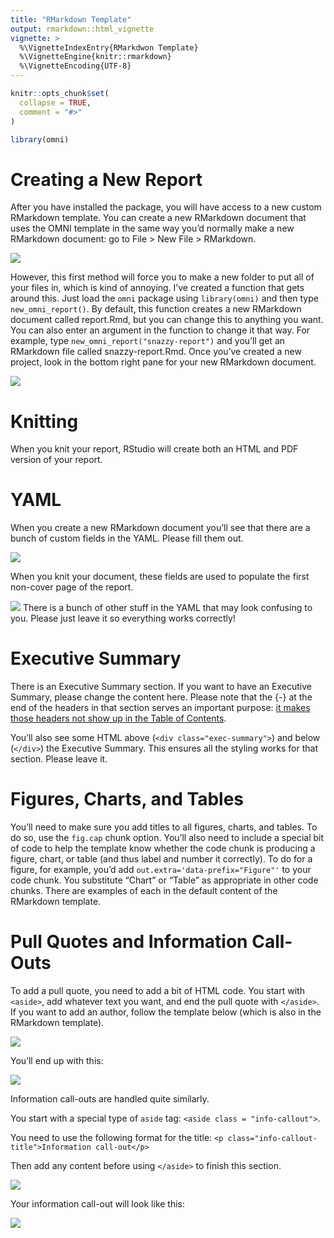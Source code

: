 ```yaml
---
title: "RMarkdown Template"
output: rmarkdown::html_vignette
vignette: >
  %\VignetteIndexEntry{RMarkdwon Template}
  %\VignetteEngine{knitr::rmarkdown}
  %\VignetteEncoding{UTF-8}
---
```


```r
knitr::opts_chunk$set(
  collapse = TRUE,
  comment = "#>"
)
```

```r
library(omni)
```

# Creating a New Report

After you have installed the package, you will have access to a new custom RMarkdown template. You can create a new RMarkdown document that uses the OMNI template in the same way you'd normally make a new RMarkdown document: go to File > New File > RMarkdown.

![](https://p218.p3.n0.cdn.getcloudapp.com/items/OAurlKq9/Screen%20Recording%202020-03-19%20at%2002.01%20PM.gif)

However, this first method will force you to make a new folder to put all of your files in, which is kind of annoying. I've created a function that gets around this. Just load the `omni` package using `library(omni)` and then type `new_omni_report()`. By default, this function creates a new RMarkdown document called report.Rmd, but you can change this to anything you want. You can also enter an argument in the function to change it that way. For example, type `new_omni_report("snazzy-report")` and you'll get an RMarkdown file called snazzy-report.Rmd. Once you've created a new project, look in the bottom right pane for your new RMarkdown document. 

![](https://p218.p3.n0.cdn.getcloudapp.com/items/xQugQqBe/Screen%20Recording%202020-03-23%20at%2002.10%20PM.gif)

# Knitting

When you knit your report, RStudio will create both an HTML and PDF version of your report. 

# YAML

When you create a new RMarkdown document you'll see that there are a bunch of custom fields in the YAML. Please fill them out. 

![](https://p218.p3.n0.cdn.getcloudapp.com/items/yAuvnJq7/Image%202020-03-22%20at%202.25.56%20PM.png)

When you knit your document, these fields are used to populate the first non-cover page of the report.

![](https://p218.p3.n0.cdn.getcloudapp.com/items/4gumRNLp/Image%202020-03-22%20at%202.24.38%20PM.png)
There is a bunch of other stuff in the YAML that may look confusing to you. Please just leave it so everything works correctly!

# Executive Summary

There is an Executive Summary section. If you want to have an Executive Summary, please change the content here. Please note that the {-} at the end of the headers in that section serves an important purpose: [it makes those headers not show up in the Table of Contents](https://bookdown.org/yihui/rmarkdown/markdown-syntax.html#block-level-elements).

You'll also see some HTML above (`<div class="exec-summary">`) and below (`</div>`) the Executive Summary. This ensures all the styling works for that section. Please leave it.

# Figures, Charts, and Tables

You'll need to make sure you add titles to all figures, charts, and tables. To do so, use the `fig.cap` chunk option. You'll also need to include a special bit of code to help the template know whether the code chunk is producing a figure, chart, or table (and thus label and number it correctly). To do for a figure, for example, you'd add `out.extra='data-prefix="Figure"'` to your code chunk. You substitute "Chart" or "Table" as appropriate in other code chunks. There are examples of each in the default content of the RMarkdown template. 

# Pull Quotes and Information Call-Outs

To add a pull quote, you need to add a bit of HTML code. You start with `<aside>`, add whatever text you want, and end the pull quote with `</aside>`. If you want to add an author, follow the template below (which is also in the RMarkdown template). 

![](https://p218.p3.n0.cdn.getcloudapp.com/items/JruWmePN/Image%202020-03-22%20at%202.39.51%20PM.png)

You'll end up with this:

![](https://p218.p3.n0.cdn.getcloudapp.com/items/bLumyZz4/Image%202020-03-22%20at%202.42.31%20PM.png)

Information call-outs are handled quite similarly. 

You start with a special type of `aside` tag: `<aside class = "info-callout">`. 

You need to use the following format for the title: `<p class="info-callout-title">Information call-out</p>`

Then add any content before using `</aside>` to finish this section.

![](https://p218.p3.n0.cdn.getcloudapp.com/items/Z4u5pGd1/Image%202020-03-22%20at%202.41.36%20PM.png)

Your information call-out will look like this:

![](https://p218.p3.n0.cdn.getcloudapp.com/items/9ZuALyqG/Image%202020-03-22%20at%202.44.25%20PM.png)











